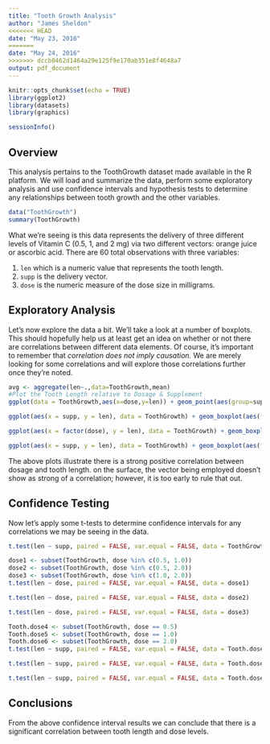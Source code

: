 ```yaml
---
title: "Tooth Growth Analysis"
author: "James Sheldon"
<<<<<<< HEAD
date: "May 23, 2016"
=======
date: "May 24, 2016"
>>>>>>> dccb0462d1464a29e125f9e170ab351e8f4648a7
output: pdf_document
---
```


```r
knitr::opts_chunk$set(echo = TRUE)
library(ggplot2)
library(datasets)
library(graphics)
```
```r
sessionInfo()
```

## Overview

This analysis pertains to the ToothGrowth dataset made available in the R platform.  We will load and summarize the data, perform some exploratory analysis and use confidence intervals and hypothesis tests to determine any relationships between tooth growth and the other variables.

```r
data("ToothGrowth")
summary(ToothGrowth)
```

What we're seeing is this data represents the delivery of three different levels of Vitamin C (0.5, 1, and 2 mg) via two different vectors:  orange juice or ascorbic acid.  There are 60 total observations with three variables:

1. `len` which is a numeric value that represents the tooth length.
2. `supp` is the delivery vector.
3. `dose` is the numeric measure of the dose size in milligrams.

## Exploratory Analysis

Let's now explore the data a bit.  We'll take a look at a number of boxplots.  This should hopefully help us at least get an idea on whether or not there are correlations between different data elements.  Of course, it's important to remember that *correlation does not imply causation.* We are merely looking for some correlations and will explore those correlations further once they're noted.



```r
avg <- aggregate(len~.,data=ToothGrowth,mean)
#Plot the Tooth Length relative to Dosage & Supplement
ggplot(data = ToothGrowth,aes(x=dose,y=len)) + geom_point(aes(group=supp,colour=supp,size=2,alpha=0.6)) + geom_line(data=avg,aes(group=supp,colour=supp)) + labs(title="Tooth Length vs Dosage & Supplement")
```

```r
ggplot(aes(x = supp, y = len), data = ToothGrowth) + geom_boxplot(aes(fill = supp)) + labs(title="Tooth Length sv Supplement")
```

```r
ggplot(aes(x = factor(dose), y = len), data = ToothGrowth) + geom_boxplot(aes(fill = factor(dose))) + labs(title="Tooth length vs Dosage")
```

```r
ggplot(aes(x = supp, y = len), data = ToothGrowth) + geom_boxplot(aes(fill = supp)) + facet_wrap(~ dose) + labs(title="Tooth Length vs Supplement & Dosage")
```

The above plots illustrate there is a strong positive correlation between dosage and tooth length.  on the surface, the vector being employed doesn't show as strong of a correlation; however, it is too early to rule that out.

## Confidence Testing

Now let's apply some t-tests to determine confidence intervals for any correlations we may be seeing in the data.

```r
t.test(len ~ supp, paired = FALSE, var.equal = FALSE, data = ToothGrowth)
```


```r
dose1 <- subset(ToothGrowth, dose %in% c(0.5, 1.0))
dose2 <- subset(ToothGrowth, dose %in% c(0.5, 2.0))
dose3 <- subset(ToothGrowth, dose %in% c(1.0, 2.0))
t.test(len ~ dose, paired = FALSE, var.equal = FALSE, data = dose1)
```


```r
t.test(len ~ dose, paired = FALSE, var.equal = FALSE, data = dose2)
```

```r
t.test(len ~ dose, paired = FALSE, var.equal = FALSE, data = dose3)
```

```r
Tooth.dose4 <- subset(ToothGrowth, dose == 0.5)
Tooth.dose5 <- subset(ToothGrowth, dose == 1.0)
Tooth.dose6 <- subset(ToothGrowth, dose == 2.0)
t.test(len ~ supp, paired = FALSE, var.equal = FALSE, data = Tooth.dose4)
```

```r
t.test(len ~ supp, paired = FALSE, var.equal = FALSE, data = Tooth.dose5)
```

```r
t.test(len ~ supp, paired = FALSE, var.equal = FALSE, data = Tooth.dose6)
```

## Conclusions

From the above confidence interval results we can conclude that there is a significant correlation between tooth length and dose levels.
